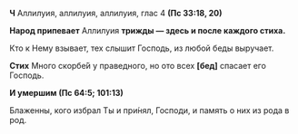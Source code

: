 **Ч** Аллилуия, аллилуия, аллилуия, глас 4 **(Пс 33:18, 20)**

**Народ припевает** Аллилуия **трижды — здесь и после каждого стиха.**

Кто к Нему взывает, тех слышит Господь, из любой беды выручает.

**Стих** Много скорбе́й у праведного, но ото всех **[**бед**]** спасает его Господь.

**И умершим (Пс 64:5; 101:13)**

Блаженны, кого избрал Ты и при́нял, Господи, и память о них из рода в род.
